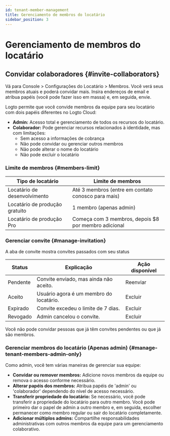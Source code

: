 ```yaml
---
id: tenant-member-management
title: Gerenciamento de membros do locatário
sidebar_position: 3
---
```


# Gerenciamento de membros do locatário

## Convidar colaboradores \{#invite-collaborators}

Vá para <CloudLink to="/tenant-settings/members">Console > Configurações do Locatário > Membros</CloudLink>. Você verá seus membros atuais e poderá convidar mais. Insira endereços de email e atribua papéis (você pode fazer isso em massa) e, em seguida, envie.

Logto permite que você convide membros da equipe para seu locatário com dois papéis diferentes no Logto Cloud:

- **Admin:** Acesso total e gerenciamento de todos os recursos do locatário.
- **Colaborador:** Pode gerenciar recursos relacionados à identidade, mas com limitações:
  - Sem acesso a informações de cobrança
  - Não pode convidar ou gerenciar outros membros
  - Não pode alterar o nome do locatário
  - Não pode excluir o locatário

### Limite de membros \{#members-limit}

| Tipo de locatário              | Limite de membros                                    |
| ------------------------------ | ---------------------------------------------------- |
| Locatário de desenvolvimento   | Até 3 membros (entre em contato conosco para mais)   |
| Locatário de produção gratuito | 1 membro (apenas admin)                              |
| Locatário de produção Pro      | Começa com 3 membros, depois $8 por membro adicional |

### Gerenciar convite \{#manage-invitation}

A aba de convite mostra convites passados com seu status

| Status   | Explicação                              | Ação disponível |
| -------- | --------------------------------------- | --------------- |
| Pendente | Convite enviado, mas ainda não aceito.  | Reenviar        |
| Aceito   | Usuário agora é um membro do locatário. | Excluir         |
| Expirado | Convite excedeu o limite de 7 dias.     | Excluir         |
| Revogado | Admin cancelou o convite.               | Excluir         |

Você não pode convidar pessoas que já têm convites pendentes ou que já são membros.

### Gerenciar membros do locatário (Apenas admin) \{#manage-tenant-members-admin-only}

Como admin, você tem várias maneiras de gerenciar sua equipe:

- **Convidar ou remover membros:** Adicione novos membros da equipe ou remova o acesso conforme necessário.
- **Alterar papéis dos membros:** Atribua papéis de 'admin' ou 'colaborador' dependendo do nível de acesso necessário.
- **Transferir propriedade do locatário:** Se necessário, você pode transferir a propriedade do locatário para outro membro. Você pode primeiro dar o papel de admin a outro membro e, em seguida, escolher permanecer como membro regular ou sair do locatário completamente.
- **Adicionar múltiplos admins:** Compartilhe responsabilidades administrativas com outros membros da equipe para um gerenciamento colaborativo.
